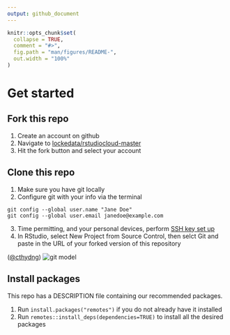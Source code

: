 ```yaml
---
output: github_document
---
```


<!-- README.md is generated from README.Rmd. Please edit that file -->

```r
knitr::opts_chunk$set(
  collapse = TRUE,
  comment = "#>",
  fig.path = "man/figures/README-",
  out.width = "100%"
)
```

# Get started
## Fork this repo
1. Create an account on github
2. Navigate to [lockedata/rstudiocloud-master](https://github.com/lockedata/rstudiocloud-master)
2. Hit the fork button and select your account

## Clone this repo
1. Make sure you have git locally
2. Configure git with your info via the terminal
```
git config --global user.name "Jane Doe"
git config --global user.email janedoe@example.com
```
3. Time permitting, and your personal devices, perform [SSH key set up](https://help.github.com/articles/generating-a-new-ssh-key-and-adding-it-to-the-ssh-agent/)
4. In RStudio, select New Project from Source Control, then selct Git and paste in the URL of your forked version of this repository


([\@cthydng](https://twitter.com/cthydng/status/575483540202106880))
![git model](https://lockedata.co.uk/introrbio/img/Github-flow.png)

## Install packages
This repo has a DESCRIPTION file containing our recommended packages. 

1. Run `install.packages("remotes")` if you do not already have it installed
2. Run `remotes::install_deps(dependencies=TRUE)` to install all the desired packages

